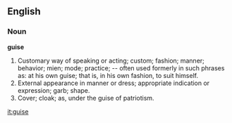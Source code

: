 ==English==

===Noun===

'''guise'''

#Customary way of speaking or acting; custom; fashion; manner; behavior; mien; mode; practice; -- often used formerly in such phrases as: at his own guise; that is, in his own fashion, to suit himself.
#External appearance in manner or dress; appropriate indication or expression; garb; shape.
#Cover; cloak; as, under the guise of patriotism.

[[it:guise]]